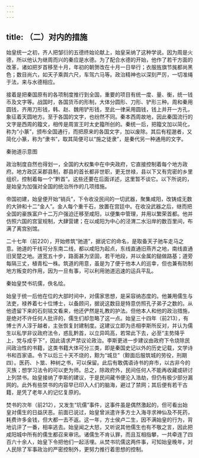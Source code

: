 ```yaml
---
---
---
```

title: （二）对内的措施
---



始皇统一之初，齐人把邹衍的五德终始论献上，始皇采纳了这种学说。因为周是火德，所以他认为继周而兴的秦应是水德。为了配合水德的开始，他作了若干方面的改革，诸如把岁首移至十月，年初的朝贺改在十月一日举行；衣服旌旗节旄都尚黑色；数目尚六，如天子乘舆六尺，车驾六马等。政治精神也以深刻严厉，一切准绳于法，来与水德相应。

接着是把秦国原有的各项制度推行到全国，重要的项目有统一度、量、衡，统一钱币及文字等。战国时，各国货币的形制，大体分圆形、刀形、铲形三种。周和秦用圆钱，齐用刀形钱，韩、赵、魏用铲形钱，至此一律采用圆钱，钱上并开一方孔，象征着天圆地方。至于各国的文字，也纷然不同。秦本西周故地，因此秦国流行的文字是西周的籀文，相传是周宣王时太史籀所创的。秦统一后，把籀文加以简化，称为“小篆”，颁布全国通行，而把原来的各国文字，加以废除。其后有程邈者，又简化小篆，称为“隶书”，取其简便可以“施之徒隶”，是秦代另一种通用的文字。

秦驰道示意图

政治制度自然也得划一，全国的大权集中在中央政府，它直接控制着每个地方政府。地方政区采郡县制，郡县的首长都非世职，更无世禄，县以下又有完密的乡里组织，控制着每一个“黔首”。这些还要在后面详述，这里暂不谈它。以下所说的，是始皇为加强对全国的统治所作的几项措施。

帝国初建，始皇便开始“销兵”，下令收没民间的一切武器，聚集咸阳，改铸成无数的大钟和十二“金人”。金人每个重千石，放置在宫廷中。在收没武器之后，继而把全国的豪族富户十二万户强迫迁移至咸阳，以便集中管理，并用以繁荣首都。他并仿照六国的宫室规制，大肆营建；在以咸阳为中心的泾渭二水沿岸的数百里间，布满了离宫别馆。

二十七年（前220），开始修筑“驰道”，据说它的命名，是取备天子驰车走马之意。驰道的干线可分东南二线，都以咸阳为起点，东线直通旧燕齐之地，南线直通旧吴楚之地。道宽五十步，路面甚为坚固，若干地段，并以金属的鎚做路基；道旁每隔三丈，植青松一株。筑道的用意，虽是为了便于他本人的巡幸，但也兼有防制地方叛变的作用，因为一旦有事，可以利用驰道迅速的运兵平乱。

秦始皇焚书坑儒，佚名绘。

始皇于统一后他在位的大部时间中，对儒家思想，是采容纳态度的。他兼用儒生与法吏，禄养着七十位博士，以备顾问，据说这数目是特意仿照孔子弟子之数的。从他遗留下来的石刻铭文看来，他还俨然是礼教的护法。但他本人和他的政治措施，是绝对不许任何人批评的，儒生们却忽略了这一点。始皇三十四年（前213），有博士齐人淳于越者，主张恢复封建制度。这建议立即为丞相李斯所反对，并认为儒生以私学非议政府法令，惑乱黔首，以立异鸣高，若常此下去，必至“主势降乎上，党与成乎下”，因此请求严禁议论政治。李斯更进一步建议由政府下令烧除民间政治性的书籍，这类书籍大体可分三类，即是秦国史记以外的历史记载，文学诗书和百家语。令下以后三十天不烧的，黥为“城旦”（黥面后服筑城的劳役，刑期四）。医药、卜筮、种树之书，可以保留。此后有敢偶语诗书的弃市，以古非今的灭族；想学习法令的可以吏为师。总之，除政府外，民间任何人不能再收藏或研讨上列禁书。始皇接纳了李斯的建议，于是民间藏书便沦入浩劫，但仍有极少部分漏网的。此外有些禁书的内容早已印入人们的脑海，避过了禁网；其后便有若干古籍，是凭了老年人的记忆复原的。

焚书的次年（前212），又发生“坑儒”事件，这事件虽是偶然激起的，但可看出始皇对儒生的日益厌恶。前面已说过，始皇曾派遣许多方士入海寻求神仙及不死药，耗费许多金钱，但大都一去不返。这一年，方士侯卢二生，因不满始皇的行为，背地讥评了一番，相率逃去。始皇闻之大怒，又听说其他儒生也有不敬之言，因此把咸阳城中所有的儒生都召来审讯。诸儒生不肯认罪，而且互相指攀，一共牵连了四百六十余人，始皇下令把他们一起活埋。从焚书坑儒这两件事，可知始皇晚年，对人民除了军事政治的严密控制外，更努力推行着思想的控制。